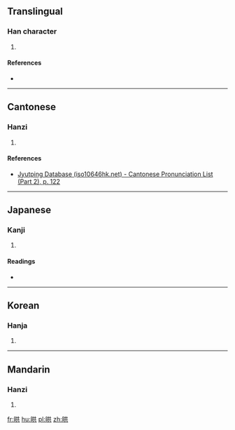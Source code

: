 ==Translingual==

===Han character===
{{Han char|rn=72|rad=日|as=06|sn=10|four=|canj=ATC,XATC|ids=⿰日共}}

# {{defn|Han|sort=日06}}

====References====
* {{Han ref|kx=0495.140|dkj=13913|dj=0860.190|hdz=21506.020|uh=664E|ud=26190}}

----

==Cantonese==

===Hanzi===
{{yue-hanzi|jyut=[[hung2]]|y=hung2}}

# {{defn|lang=yue|sort=日06}}

====References====
* [http://www.iso10646hk.net/jp/document/download.jsp Jyutping Database (iso10646hk.net) - Cantonese Pronunciation List (Part 2), p. 122]

----

==Japanese==

===Kanji===
{{ja-kanji|grade=|rs=日06}}

# {{defn|lang=ja|sort=日06}}

====Readings====
* {{ja-readings|on=[[こう]] (kō), [[く]] (ku)|kun=[[あけかかる]] (akekakaru)}}

----

==Korean==

===Hanja===
{{ko-hanja|hangeul=홍|eumhun=|rv=hong|mr=hong|y=hong}}

# {{defn|lang=ko|sort=日06}}

----

==Mandarin==

===Hanzi===
{{cmn-hanzi|pin=[[hǒng]] ([[hong3]])|wg=hung<sup>3</sup>}}

# {{defn|lang=cmn|sort=日06}}

[[fr:晎]]
[[hu:晎]]
[[pl:晎]]
[[zh:晎]]
